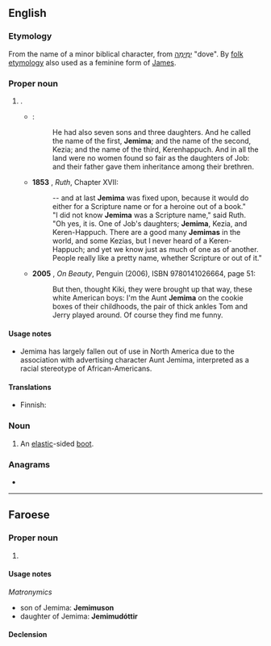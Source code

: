 ==English==

===Etymology===
From the name of a minor biblical character, from {{etyl|he|en}} [[יְמִימָה]] "dove". By [[folk etymology]] also used as a feminine form of [[James]].

===Proper noun===
{{en-proper noun}}

# {{given name|female|from=Hebrew}}.
#* {{RQ:Authorized Version|Job|42|13-15}}:
#*: He had also seven sons and three daughters. And he called the name of the first, '''Jemima'''; and the name of the second, Kezia; and the name of the third, Kerenhappuch. And in all the land were no women found so fair as the daughters of Job: and their father gave them inheritance among their brethren.
#* '''1853''' {{w|Elizabeth Gaskell}}, ''Ruth'', Chapter XVII:
#*: -- and at last '''Jemima''' was fixed upon, because it would do either for a Scripture name or for a heroine out of a book."
#*: "I did not know '''Jemima''' was a Scripture name," said Ruth.
#*: "Oh yes, it is. One of Job's daughters; '''Jemima''', Kezia, and Keren-Happuch. There are a good many '''Jemimas''' in the world, and some Kezias, but I never heard of a Keren-Happuch; and yet we know just as much of one as of another. People really like a pretty name, whether Scripture or out of it."
#* '''2005''' {{w|Zadie Smith}}, ''On Beauty'', Penguin (2006), ISBN 9780141026664, page 51:
#*: But then, thought Kiki, they were brought up that way, these white American boys: I'm the Aunt '''Jemima''' on the cookie boxes of their childhoods, the pair of thick ankles Tom and Jerry played around. Of course they find me funny.

====Usage notes====
* Jemima has largely fallen out of use in North America due to the association with advertising character Aunt Jemima, interpreted as a racial stereotype of African-Americans.

====Translations====
{{trans-top|female given name}}
* Finnish: {{t+|fi|Jemina}}
{{trans-mid}}
{{trans-bottom}}

===Noun===
{{en-noun}}

# An [[elastic]]-sided [[boot]].

===Anagrams===
* {{l|en|jammie}}

----

==Faroese==

===Proper noun===
{{head|fo|proper noun|g=f}}

# {{given name|female|lang=fo}}

====Usage notes====
''Matronymics''
* son of Jemima: '''Jemimuson'''
* daughter of Jemima: '''Jemimudóttir'''

====Declension====
{{fo-decl-proper-noun-s-indef|Jemima|Jemimu|Jemimu|Jemimu}}